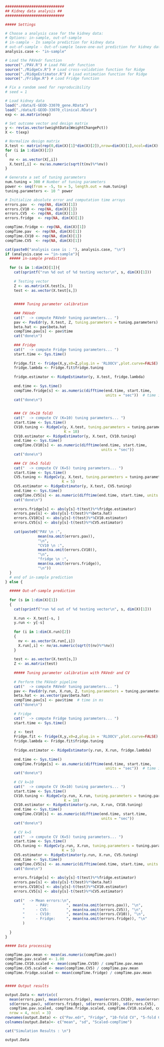 ```{r}
###########################
## Kidney data analysis ## 
###########################

##### Settings

# Choose a analysis case for the kidney data:
# Options: in-sample, out-of-sample
# in-sample - In sample prediction for kidney data
# out-of-sample - Out-of-sample leave-one-out prediction for kidney data
analysis.case <- "in-sample"

# Load the PAVedr function
source("./PAV.R") # Load PAV.edr function
source("./RidgeCv.R") # Load cross-validation function for Ridge
source("./RidgeEstimator.R") # Load estimation function for Ridge
source("./Fridge.R") # Load Fridge function

# Fix a random seed for reproducibility
# seed = 1

# Load kidney data
load("./data/E-GEOD-33070_gene.RData")
load("./data/E-GEOD-33070_clinical.RData")
exp <- as.matrix(exp)

# Set outcome vector and design matrix
y <- rev(as.vector(weightData$WeightChangePct))
X <- t(exp)

# Normalize design matrix
X.test <- matrix(rep(0,dim(X)[1]*dim(X)[2]),nrow=dim(X)[1],ncol=dim(X)[2])
for (i in 1:dim(X)[2])
{
  nv <- as.vector(X[,i])
  X.test[,i] <- nv/as.numeric(sqrt(t(nv)%*%nv))
}

# Generate a set of tuning parameters
num.tuning = 300 # Number of tuning parameters
power <- seq(from = -5, to = 5, length.out = num.tuning)
tuning.parameters <- 10 ^ power

# Initialize absolute error and computation time arrays
errors.pav  <- rep(NA, dim(X)[1])
errors.CV10 <- rep(NA, dim(X)[1])
errors.CV5  <- rep(NA, dim(X)[1])
errors.fridge  <- rep(NA, dim(X)[1])

compTime.fridge <- rep(NA, dim(X)[1])
compTime.pav  <- rep(NA, dim(X)[1])
compTime.CV10 <- rep(NA, dim(X)[1])
compTime.CV5  <- rep(NA, dim(X)[1])

cat(paste0("analysis case is : "), analysis.case, "\n")
if (analysis.case == "in-sample"){
  ##### in-sample prediction
  
  for (s in 1:dim(X)[1]){
    cat(sprintf("run %d out of %d testing vector\n", s, dim(X)[1]))
    
    # Testing vector
    Z <- as.matrix(X.test[s, ])
    test <- as.vector(X.test[s,])
    
    
    ##### Tuning parameter calibration
    
    ### PAVedr
    cat("  -> compute PAVedr tuning parameters... ")
    pav <- PavEdr(y, X.test, Z, tuning.parameters = tuning.parameters)
    beta.hat <- pav$beta.hat
    compTime.pav[s] <- pav$time  
    cat("done\n")
    
    ### Fridge
    cat("  -> compute Fridge tuning parameters... ")
    start.time <- Sys.time()
  
    Fridge.fit <- fridge(X,y,x0=Z,plug.in = 'RLOOCV',plot.curve=FALSE)
    fridge.lambda <- Fridge.fit$fridge.tuning
    
    fridge.estimator <- RidgeEstimator(y, X.test, fridge.lambda)
    
    end.time <- Sys.time()
    compTime.fridge[s] <- as.numeric(difftime(end.time, start.time, 
                                              units = "sec"))  # time in ms
    cat("done\n")
    
    
    ### CV (K=10 fold)
    cat("  -> compute CV (K=10) tuning parameters... ")
    start.time <- Sys.time()
    CV10.tuning <- RidgeCv(y, X.test, tuning.parameters = tuning.parameters, 
                           K = 10)
    CV10.estimator <- RidgeEstimator(y, X.test, CV10.tuning)
    end.time <- Sys.time()
    compTime.CV10[s] <- as.numeric(difftime(end.time, start.time, 
                                            units = "sec"))  
    cat("done\n")
    
    ### CV (K=5 fold)
    cat("  -> compute CV (K=5) tuning parameters... ")
    start.time <- Sys.time()
    CV5.tuning <- RidgeCv(y, X.test, tuning.parameters = tuning.parameters, 
                          K = 5)
    CV5.estimator <- RidgeEstimator(y, X.test, CV5.tuning)
    end.time <- Sys.time()
    compTime.CV5[s] <- as.numeric(difftime(end.time, start.time, units = "sec"))  
    cat("done\n")
    
    errors.fridge[s] <- abs(y[s]-t(test)%*%fridge.estimator)
    errors.pav[s] <- abs(y[s]-t(test)%*%beta.hat)
    errors.CV10[s] <- abs(y[s]-t(test)%*%CV10.estimator)
    errors.CV5[s] <- abs(y[s]-t(test)%*%CV5.estimator)
    
    cat(paste0("PAV \n :", 
               mean(na.omit(errors.pav)),
               "\n",
               "CV10 \n :", 
               mean(na.omit(errors.CV10)), 
               "\n",
               "fridge \n :", 
               mean(na.omit(errors.fridge)), 
               "\n"))
  }
  # end of in-sample prediction
} else {
  
  ##### Out-of-sample prediction
  
  for (s in 1:dim(X)[1])
  {
    cat(sprintf("run %d out of %d testing vector\n", s, dim(X)[1]))
    
    X.run <- X.test[-s, ]
    y.run <- y[-s]
    
    for (i in 1:dim(X.run)[2])
    {
      nv <- as.vector(X.run[,i])
      X.run[,i] <- nv/as.numeric(sqrt(t(nv)%*%nv))
    }
    
    test <- as.vector(X.test[s,])
    Z <- as.matrix(test)
    
    ##### Tuning parameter calibration with PAVedr and CV
    
    # Perform the PAVedr pipeline
    cat("  -> compute PAVedr tuning parameters... ")
    pav <- PavEdr(y.run, X.run, Z, tuning.parameters = tuning.parameters)
    beta.hat <- as.vector(pav$beta.hat)
    compTime.pav[s] <- pav$time  # time in ms
    cat("done\n")
    
    # Fridge
    cat("  -> compute Fridge tuning parameters... ")
    start.time <- Sys.time()
    
    z <- test
    Fridge.fit <- fridge(X,y,x0=z,plug.in = 'RLOOCV',plot.curve=FALSE)
    fridge.lambda <- Fridge.fit$fridge.tuning
    
    fridge.estimator <- RidgeEstimator(y.run, X.run, fridge.lambda)
    
    end.time <- Sys.time()
    compTime.fridge[s] <- as.numeric(difftime(end.time, start.time, 
                                              units = "sec"))  # time in ms
    cat("done\n")
    
    # CV k=10
    cat("  -> compute CV (K=10) tuning parameters... ")
    start.time <- Sys.time()
    CV10.tuning <- RidgeCv(y.run, X.run, tuning.parameters = tuning.parameters, 
                           K = 10)
    CV10.estimator <- RidgeEstimator(y.run, X.run, CV10.tuning)
    end.time <- Sys.time()
    compTime.CV10[s] <- as.numeric(difftime(end.time, start.time, 
                                            units = "sec"))  
    cat("done\n")
    
    # CV k=5
    cat("  -> compute CV (K=5) tuning parameters... ")
    start.time <- Sys.time()
    CV5.tuning <- RidgeCv(y.run, X.run, tuning.parameters = tuning.parameters, 
                          K = 5)
    CV5.estimator <- RidgeEstimator(y.run, X.run, CV5.tuning)
    end.time <- Sys.time()
    compTime.CV5[s] <- as.numeric(difftime(end.time, start.time, units = "sec"))  
    cat("done\n")
    
    errors.fridge[s] <- abs(y[s]-t(test)%*%fridge.estimator)
    errors.pav[s] <- abs(y[s]-t(test)%*%beta.hat)
    errors.CV10[s] <- abs(y[s]-t(test)%*%CV10.estimator)
    errors.CV5[s] <- abs(y[s]-t(test)%*%CV5.estimator)
    
    cat("  -> Mean errors:\n",
        "     - PAV:        ", mean(na.omit(errors.pav)), "\n",
        "     - CV5:        ", mean(na.omit(errors.CV5)), "\n",
        "     - CV10:       ", mean(na.omit(errors.CV10)), "\n",
        "     - Fridge:     ", mean(na.omit(errors.fridge)), "\n"
        )
    
  }
}

##### Data processing

compTime.pav.mean <- mean(as.numeric(compTime.pav))
compTime.pav.scaled <- 1.00
compTime.CV10.scaled <- mean(compTime.CV10) / compTime.pav.mean
compTime.CV5.scaled <- mean(compTime.CV5) / compTime.pav.mean
compTime.fridge.scaled <- mean(compTime.fridge) / compTime.pav.mean


##### Output results

output.Data <- matrix(c(
  mean(errors.pav), mean(errors.fridge), mean(errors.CV10), mean(errors.CV5),
  sd(errors.pav), sd(errors.fridge), sd(errors.CV10), sd(errors.CV5),
  compTime.pav.scaled, compTime.fridge.scaled, compTime.CV10.scaled, compTime.CV5.scaled),
  nrow = 4, ncol = 3)
rownames(output.Data) <- c("Pav.edr", "Fridge", "10-fold CV", "5-fold CV")
colnames(output.Data)<- c("mean", "sd", "Scaled-compTime")

cat("Simulation Results : \n")

output.Data

```



